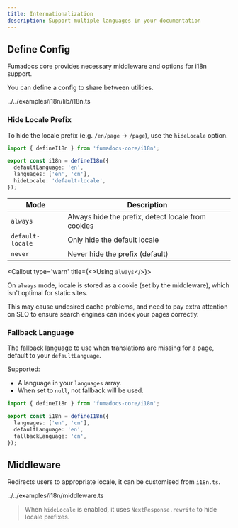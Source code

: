 ```yaml
---
title: Internationalization
description: Support multiple languages in your documentation
---
```


## Define Config

Fumadocs core provides necessary middleware and options for i18n support.

You can define a config to share between utilities.

<include cwd meta='title="lib/i18n.ts"'>
  ../../examples/i18n/lib/i18n.ts
</include>

### Hide Locale Prefix

To hide the locale prefix (e.g. `/en/page` -> `/page`), use the `hideLocale` option.

```ts
import { defineI18n } from 'fumadocs-core/i18n';

export const i18n = defineI18n({
  defaultLanguage: 'en',
  languages: ['en', 'cn'],
  hideLocale: 'default-locale',
});
```

| Mode             | Description                                        |
| ---------------- | -------------------------------------------------- |
| `always`         | Always hide the prefix, detect locale from cookies |
| `default-locale` | Only hide the default locale                       |
| `never`          | Never hide the prefix (default)                    |

<Callout type='warn' title={<>Using <code>always</code></>}>

On `always` mode, locale is stored as a cookie (set by the middleware), which isn't optimal for static sites.

This may cause undesired cache problems, and need to pay extra attention on SEO to ensure search engines can index your pages correctly.

</Callout>

### Fallback Language

The fallback language to use when translations are missing for a page, default to your `defaultLanguage`.

Supported:

- A language in your `languages` array.
- When set to `null`, not fallback will be used.

```ts
import { defineI18n } from 'fumadocs-core/i18n';

export const i18n = defineI18n({
  languages: ['en', 'cn'],
  defaultLanguage: 'en',
  fallbackLanguage: 'cn',
});
```

## Middleware

Redirects users to appropriate locale, it can be customised from `i18n.ts`.

<include cwd meta='title="middleware.ts"'>
  ../../examples/i18n/middleware.ts
</include>

> When `hideLocale` is enabled, it uses `NextResponse.rewrite` to hide locale prefixes.
